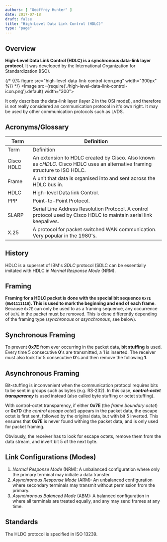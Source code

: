 ```yaml
---
authors: [ "Geoffrey Hunter" ]
date: 2017-07-18
draft: false
title: "High-Level Data Link Control (HDLC)"
type: "page"
---
```


## Overview

**High-Level Data Link Control (HDLC) is a synchronous data-link layer protocol**. It was developed by the International Organization for Standardization (ISO).

{/* {{% figure src="high-level-data-link-control-icon.png" width="300px" %}} */}
<Image src={require('./high-level-data-link-control-icon.png').default} width="300"></Image>

It only describes the data-link layer (layer 2 in the OSI model), and therefore is not really considered an communication protocol in it's own right. It may be used by other communication protocols such as LVDS.

## Acronyms/Glossary

<table>
    <tr>
        <th>Term</th>
        <th>Definition</th>
    </tr>
    <tbody>
        <tr>
            <td>Term</td>
            <td>Definition</td>
        </tr>
        <tr>
            <td>Cisco HDLC</td>
            <td >An extension to HDLC created by Cisco. Also known as <i>cHDLC</i>. Cisco HDLC uses an alternative framing structure to ISO HDLC.</td>
        </tr>
        <tr>
            <td>Frame</td>
            <td>A unit that data is organised into and sent across the HDLC bus in.</td>
        </tr>
        <tr>
            <td>HDLC</td>
            <td>High-level Data link Control.</td>
        </tr>
        <tr>
            <td>PPP</td>
            <td> Point-to-Point Protocol.</td>
        </tr>
        <tr>
            <td>SLARP</td>
            <td>Serial Line Address Resolution Protocol. A control protocol used by Cisco HDLC to maintain serial link keepalives.</td>
        </tr>
        <tr>
            <td>X.25</td>
            <td>A protocol for packet switched WAN communication. Very popular in the 1980's.</td>
        </tr>
    </tbody>
</table>

## History

HDLC is a superset of IBM's _SDLC_ protocol (SDLC can be essentially imitated with HDLC in _Normal Response Mode_ (NRM).

## Framing

**Framing for a HDLC packet is done with the special bit sequence `0x7E` (`0b01111110`). This is used to mark the beginning and end of each frame**. Because `0x7E` can only be used to as a framing sequence, any occurrence of `0x7E` in the packet must be removed. This is done differently depending of the framing type (_synchronous_ or _asynchronous_, see below).

## Synchronous Framing

To prevent **0x7E** from ever occurring in the packet data, **bit stuffing** is used. Every time 5 consecutive **0**'s are transmitted, a **1** is inserted. The receiver must also look for 5 consecutive **0**'s and then remove the following **1**.

## Asynchronous Framing

Bit-stuffing is inconvenient when the communication protocol requires bits to be sent in groups such as bytes (e.g. RS-232). In this case, _**control-octet transparency**_ is used instead (also called byte stuffing or octet stuffing).

With control-octet transparency, if either **0x7E** (the _frame boundary octet_) or **0x7D** (the _control escape octet_) appears in the packet data, the escape octet is first sent, followed by the original data, but with bit 5 inverted. This ensures that **0x7E** is never found withing the packet data, and is only used for packet framing.

Obviously, the receiver has to look for escape octets, remove them from the data stream, and invert bit 5 of the next byte.

## Link Configurations (Modes)

1. _Normal Response Mode_ (NRM): A unbalanced configuration where only the primary terminal may initiate a data transfer.
1. _Asynchronous Response Mode_ (ARM): An unbalanced configuration where secondary terminals may transmit without permission from the primary.
1. _Asynchronous Balanced Mode_ (ABM): A balanced configuration in where all terminals are treated equally, and any may send frames at any time.

## Standards

The HLDC protocol is specified in ISO 13239.

